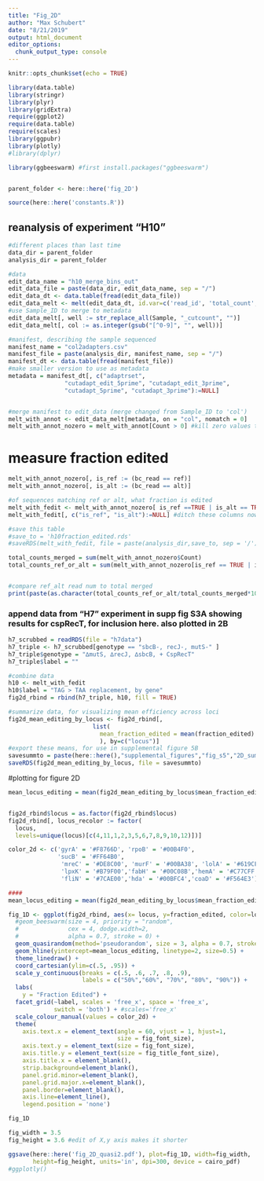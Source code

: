 ```yaml
---
title: "Fig_2D"
author: "Max Schubert"
date: "8/21/2019"
output: html_document
editor_options: 
  chunk_output_type: console
---
```


```r
knitr::opts_chunk$set(echo = TRUE)

library(data.table)
library(stringr)
library(plyr)
library(gridExtra)
require(ggplot2)
require(data.table)
require(scales)
library(ggpubr)
library(plotly)
#library(dplyr)

library(ggbeeswarm) #first install.packages("ggbeeswarm")


parent_folder <- here::here('fig_2D')

source(here::here('constants.R'))
```

## reanalysis of experiment "H10"

```r
#different places than last time
data_dir = parent_folder
analysis_dir = parent_folder

#data
edit_data_name = "h10_merge_bins_out"
edit_data_file = paste(data_dir, edit_data_name, sep = "/")
edit_data_dt <- data.table(fread(edit_data_file))
edit_data_melt <- melt(edit_data_dt, id.var=c('read_id', 'total_count', 'bc_read'), value.name='Count', variable.name='Sample')
#use Sample_ID to merge to metadata
edit_data_melt[, well := str_replace_all(Sample, "_cutcount", "")]
edit_data_melt[, col := as.integer(gsub("[^0-9]", "", well))]
```

```r
#manifest, describing the sample sequenced
manifest_name = "col2adapters.csv"
manifest_file = paste(analysis_dir, manifest_name, sep = "/")
manifest_dt <- data.table(fread(manifest_file))
#make smaller version to use as metadata
metadata = manifest_dt[, c("adaptrset",
                "cutadapt_edit_5prime", "cutadapt_edit_3prime",
                "cutadapt_5prime", "cutadapt_3prime"):=NULL]


#merge manifest to edit_data (merge changed from Sample_ID to 'col')
melt_with_annot <- edit_data_melt[metadata, on = "col", nomatch = 0]
melt_with_annot_nozero = melt_with_annot[Count > 0] #kill zero values to make table smaller
```

# measure fraction edited

```r

melt_with_annot_nozero[, is_ref := (bc_read == ref)]
melt_with_annot_nozero[, is_alt := (bc_read == alt)]

#of sequences matching ref or alt, what fraction is edited
melt_with_fedit <- melt_with_annot_nozero[ is_ref ==TRUE | is_alt == TRUE , fraction_edited := 1- (Count/sum(Count)) , by='well'][is_ref == TRUE]
melt_with_fedit[, c("is_ref", "is_alt"):=NULL] #ditch these columns now

#save this table
#save_to = 'h10fraction_edited.rds'
#saveRDS(melt_with_fedit, file = paste(analysis_dir,save_to, sep = '/'))

```
```r

total_counts_merged = sum(melt_with_annot_nozero$Count)
total_counts_ref_or_alt = sum(melt_with_annot_nozero[is_ref == TRUE | is_alt == TRUE]$Count)


#compare ref_alt read num to total merged
print(paste(as.character(total_counts_ref_or_alt/total_counts_merged*100), "% of reads are ref or alt seqs", sep = " "))

```


### append data from "H7" experiment in supp fig S3A showing results for cspRecT, for inclusion here. also plotted in 2B
```r
h7_scrubbed = readRDS(file = "h7data")
h7_triple <- h7_scrubbed[genotype == "sbcB-, recJ-, mutS-" ]
h7_triple$genotype = "∆mutS, ∆recJ, ∆sbcB, + CspRecT"
h7_triple$label = ""

#combine data
h10 <- melt_with_fedit
h10$label = "TAG > TAA replacement, by gene"
fig2d_rbind = rbind(h7_triple, h10, fill = TRUE)

#summarize data, for visualizing mean efficiency across loci
fig2d_mean_editing_by_locus <- fig2d_rbind[,
                        list(
                          mean_fraction_edited = mean(fraction_edited)
                          ), by=c("locus")]
#export these means, for use in supplemental figure 5B
savesummto = paste(here::here(),"supplemental_figures","fig_s5","2D_summ.rds", sep = "/")
saveRDS(fig2d_mean_editing_by_locus, file = savesummto)
```


#plotting for figure 2D
```r
mean_locus_editing = mean(fig2d_mean_editing_by_locus$mean_fraction_edited)


fig2d_rbind$locus = as.factor(fig2d_rbind$locus)
fig2d_rbind[, locus_recolor := factor(
  locus,
  levels=unique(locus)[c(4,11,1,2,3,5,6,7,8,9,10,12)])]

color_2d <- c('gyrA' = '#F8766D', 'rpoB' = '#00B4F0',
              'sucB' = '#FF64B0',
               'mreC' = '#DE8C00', 'murF' = '#00BA38', 'lolA' = '#619CFF',
               'lpxK' = '#B79F00','fabH' = '#00C08B','hemA' = '#C77CFF',
               'fliN' = '#7CAE00','hda' = '#00BFC4','coaD' = '#F564E3')

####
mean_locus_editing = mean(fig2d_mean_editing_by_locus$mean_fraction_edited)

```


```r
fig_1D <- ggplot(fig2d_rbind, aes(x= locus, y=fraction_edited, color=locus)) + 
  #geom_beeswarm(size = 4, priority = "random",
  #              cex = 4, dodge.width=2,
  #              alpha = 0.7, stroke = 0) +
  geom_quasirandom(method='pseudorandom', size = 3, alpha = 0.7, stroke = 0)+
  geom_hline(yintercept=mean_locus_editing, linetype=2, size=0.5) +
  theme_linedraw() +
  coord_cartesian(ylim=c(.5, .95)) +
  scale_y_continuous(breaks = c(.5, .6, .7, .8, .9),
                     labels = c("50%","60%", "70%", "80%", "90%")) +
  labs(
    y = "Fraction Edited") +
  facet_grid(~label, scales = 'free_x', space = 'free_x',
             switch = 'both') + #scales='free_x'
  scale_colour_manual(values = color_2d) +
  theme(
    axis.text.x = element_text(angle = 60, vjust = 1, hjust=1,
                               size = fig_font_size),
    axis.text.y = element_text(size = fig_font_size),
    axis.title.y = element_text(size = fig_title_font_size),
    axis.title.x = element_blank(),
    strip.background=element_blank(),
    panel.grid.minor=element_blank(),
    panel.grid.major.x=element_blank(),
    panel.border=element_blank(),
    axis.line=element_line(),
    legend.position = 'none')

fig_1D
```
```r
fig_width = 3.5
fig_height = 3.6 #edit of X,y axis makes it shorter

ggsave(here::here('fig_2D_quasi2.pdf'), plot=fig_1D, width=fig_width, 
       height=fig_height, units='in', dpi=300, device = cairo_pdf)
#ggplotly()
```


